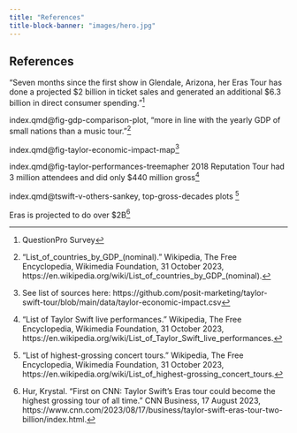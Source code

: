 ```yaml
---
title: "References"
title-block-banner: "images/hero.jpg"
---
```


## References

"Seven months since the first show in Glendale, Arizona, her Eras Tour has done a projected \$2 billion in ticket sales and generated an additional \$6.3 billion in direct consumer spending."[^1]

[^1]: QuestionPro Survey

index.qmd@fig-gdp-comparison-plot, "more in line with the yearly GDP of small nations than a music tour."[^2]

[^2]: "List_of_countries_by_GDP_(nominal)." Wikipedia, The Free Encyclopedia, Wikimedia Foundation, 31 October 2023, https://en.wikipedia.org/wiki/List_of_countries_by_GDP_(nominal).

index.qmd@fig-taylor-economic-impact-map[^3]

[^3]: See list of sources here: https://github.com/posit-marketing/taylor-swift-tour/blob/main/data/taylor-economic-impact.csv

index.qmd@fig-taylor-performances-treemapher 2018 Reputation Tour had 3 million attendees and did only $440 million gross[^4]

[^4]: "List of Taylor Swift live performances." Wikipedia, The Free Encyclopedia, Wikimedia Foundation, 31 October 2023, https://en.wikipedia.org/wiki/List_of_Taylor_Swift_live_performances.

index.qmd@tswift-v-others-sankey, top-gross-decades plots [^5]

[^5]: "List of highest-grossing concert tours." Wikipedia, The Free Encyclopedia, Wikimedia Foundation, 31 October 2023, https://en.wikipedia.org/wiki/List_of_highest-grossing_concert_tours.

Eras is projected to do over $2B[^6]

[^6]: Hur, Krystal. "First on CNN: Taylor Swift’s Eras tour could become the highest grossing tour of all time." CNN Business, 17 August 2023, https://www.cnn.com/2023/08/17/business/taylor-swift-eras-tour-two-billion/index.html.